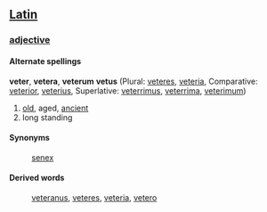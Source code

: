 ==[[Latin]]==
===[[adjective]]===
====Alternate spellings====
'''veter''', '''vetera''', '''veterum'''
'''vetus''' (Plural: [[veteres]], [[veteria]], Comparative: [[veterior]], [[veterius]], Superlative: [[veterrimus]], [[veterrima]], [[veterimum]])

# [[old]], aged, [[ancient]]
# long standing
====Synonyms====
: [[senex]]
====Derived words====
: [[veteranus]], [[veteres]], [[veteria]], [[vetero]]
